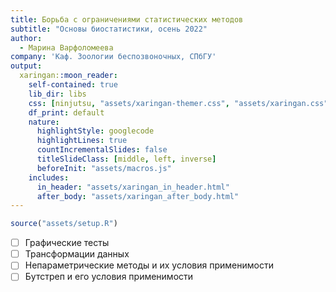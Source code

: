 ```yaml
---
title: Борьба с ограничениями статистических методов
subtitle: "Основы биостатистики, осень 2022"
author: 
  - Марина Варфоломеева
company: 'Каф. Зоологии беспозвоночных, СПбГУ'
output:
  xaringan::moon_reader:
    self-contained: true
    lib_dir: libs
    css: [ninjutsu, "assets/xaringan-themer.css", "assets/xaringan.css"]
    df_print: default
    nature:
      highlightStyle: googlecode
      highlightLines: true
      countIncrementalSlides: false
      titleSlideClass: [middle, left, inverse]
      beforeInit: "assets/macros.js"
    includes:
      in_header: "assets/xaringan_in_header.html"
      after_body: "assets/xaringan_after_body.html"
---
```


```r
source("assets/setup.R")
```

- [ ] Графические тесты
- [ ] Трансформации данных
- [ ] Непараметрические методы и их условия применимости
- [ ] Бутстреп и его условия применимости
